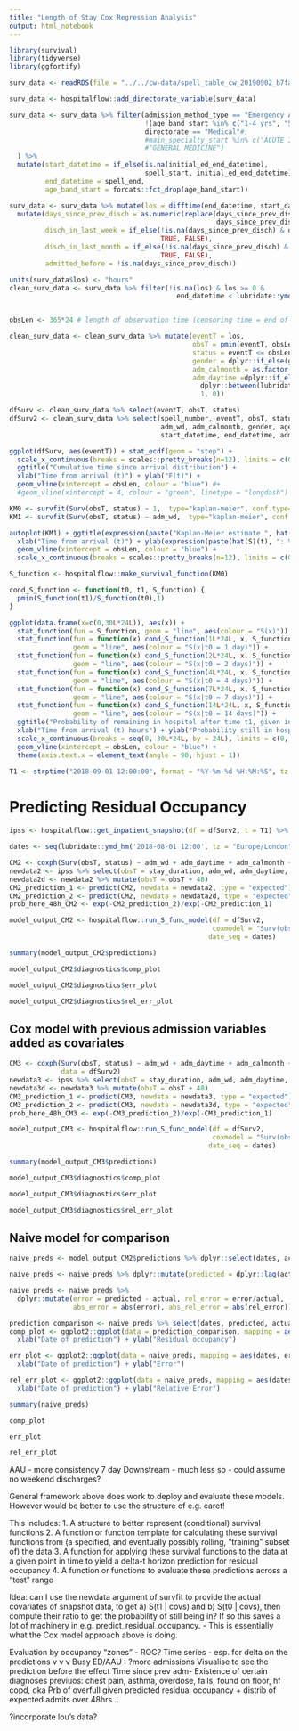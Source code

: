 ```yaml
---
title: "Length of Stay Cox Regression Analysis"
output: html_notebook
---
```


```r
library(survival)
library(tidyverse)
library(ggfortify)
```

```r
surv_data <- readRDS(file = "../../cw-data/spell_table_cw_20190902_b7fae6f7.rds")

surv_data <- hospitalflow::add_directorate_variable(surv_data)

surv_data <- surv_data %>% filter(admission_method_type == "Emergency Admissions",
                                  !(age_band_start %in% c("1-4 yrs", "5-9 yrs", "10-14 yrs")),
                                  directorate == "Medical"#,
                                  #main_specialty_start %in% c("ACUTE INTERNAL MEDICINE",
                                  #"GENERAL MEDICINE")
  ) %>%
  mutate(start_datetime = if_else(is.na(initial_ed_end_datetime),
                                  spell_start, initial_ed_end_datetime),
         end_datetime = spell_end,
         age_band_start = forcats::fct_drop(age_band_start))

surv_data <- surv_data %>% mutate(los = difftime(end_datetime, start_datetime), adm_wd = weekdays(start_datetime)) %>% filter(!is.na(los)) %>%
  mutate(days_since_prev_disch = as.numeric(replace(days_since_prev_disch,
                                                    days_since_prev_disch <= 0, NA)),
         disch_in_last_week = if_else(!is.na(days_since_prev_disch) & days_since_prev_disch <=7,
                                      TRUE, FALSE),
         disch_in_last_month = if_else(!is.na(days_since_prev_disch) & days_since_prev_disch <=30,
                                      TRUE, FALSE),
         admitted_before = !is.na(days_since_prev_disch))

units(surv_data$los) <- "hours"
clean_surv_data <- surv_data %>% filter(!is.na(los) & los >= 0 &
                                          end_datetime < lubridate::ymd_hm('2019-03-01 00:00'))


obsLen <- 365*24 # length of observation time (censoring time = end of study)

clean_surv_data <- clean_surv_data %>% mutate(eventT = los,
                                              obsT = pmin(eventT, obsLen),
                                              status = eventT <= obsLen,
                                              gender = dplyr::if_else(gender == "Male", 1, 0),
                                              adm_calmonth = as.factor(format(start_datetime, "%b")),
                                              adm_daytime =dplyr::if_else(
                                                dplyr::between(lubridate::hour(start_datetime), 8, 16),
                                                1, 0))

dfSurv <- clean_surv_data %>% select(eventT, obsT, status)
dfSurv2 <- clean_surv_data %>% select(spell_number, eventT, obsT, status,
                                      adm_wd, adm_calmonth, gender, age_band_start,
                                      start_datetime, end_datetime, adm_daytime, days_since_prev_disch, disch_in_last_week, disch_in_last_month, admitted_before)
```

```r
ggplot(dfSurv, aes(eventT)) + stat_ecdf(geom = "step") +
  scale_x_continuous(breaks = scales::pretty_breaks(n=12), limits = c(0, 30L*24L)) +
  ggtitle("Cumulative time since arrival distribution") +
  xlab("Time from arrival (t)") + ylab("F(t)") +
  geom_vline(xintercept = obsLen, colour = "blue") #+
  #geom_vline(xintercept = 4, colour = "green", linetype = "longdash")
```

```r
KM0 <- survfit(Surv(obsT, status) ~ 1,  type="kaplan-meier", conf.type="log", data=dfSurv)
KM1 <- survfit(Surv(obsT, status) ~ adm_wd,  type="kaplan-meier", conf.type="log", data=dfSurv2)
```

```r
autoplot(KM1) + ggtitle(expression(paste("Kaplan-Meier estimate ", hat(S)(t), " with CI"))) +
  xlab("Time from arrival (t)") + ylab(expression(paste(hat(S)(t), ": % remaining in hospital"))) +
  geom_vline(xintercept = obsLen, colour = "blue") +
  scale_x_continuous(breaks = scales::pretty_breaks(n=12), limits = c(0, 30L*24L))
```

```r
S_function <- hospitalflow::make_survival_function(KM0)

cond_S_function <- function(t0, t1, S_function) {
  pmin(S_function(t1)/S_function(t0),1)
}

ggplot(data.frame(x=c(0,30L*24L)), aes(x)) +
  stat_function(fun = S_function, geom = "line", aes(colour = "S(x)")) +
  stat_function(fun = function(x) cond_S_function(1L*24L, x, S_function),
                geom = "line", aes(colour = "S(x|t0 = 1 day)")) +
  stat_function(fun = function(x) cond_S_function(2L*24L, x, S_function),
                geom = "line", aes(colour = "S(x|t0 = 2 days)")) +
  stat_function(fun = function(x) cond_S_function(4L*24L, x, S_function),
                geom = "line", aes(colour = "S(x|t0 = 4 days)")) +
  stat_function(fun = function(x) cond_S_function(7L*24L, x, S_function),
                geom = "line", aes(colour = "S(x|t0 = 7 days)")) +
  stat_function(fun = function(x) cond_S_function(14L*24L, x, S_function),
                geom = "line", aes(colour = "S(x|t0 = 14 days)")) +
  ggtitle("Probability of remaining in hospital after time t1, given in hospital after time t0") +
  xlab("Time from arrival (t) hours") + ylab("Probability still in hospital at time t") +
  scale_x_continuous(breaks = seq(0, 30L*24L, by = 24L), limits = c(0, 30L*24L)) +
  geom_vline(xintercept = obsLen, colour = "blue") +
  theme(axis.text.x = element_text(angle = 90, hjust = 1))

```


```r
T1 <- strptime("2018-09-01 12:00:00", format = "%Y-%m-%d %H:%M:%S", tz = "Europe/London")
```

# Predicting Residual Occupancy

```r
ipss <- hospitalflow::get_inpatient_snapshot(df = dfSurv2, t = T1) %>% filter(!is.na(stay_duration))

dates <- seq(lubridate::ymd_hm('2018-08-01 12:00', tz = "Europe/London"), lubridate::ymd_hm('2019-01-31 12:00', tz = "Europe/London"), by = '1 day')

CM2 <- coxph(Surv(obsT, status) ~ adm_wd + adm_daytime + adm_calmonth + gender + age_band_start, data = dfSurv2)
newdata2 <- ipss %>% select(obsT = stay_duration, adm_wd, adm_daytime, adm_calmonth, gender, age_band_start) %>% mutate(status = TRUE)
newdata2d <- newdata2 %>% mutate(obsT = obsT + 48)
CM2_prediction_1 <- predict(CM2, newdata = newdata2, type = "expected")
CM2_prediction_2 <- predict(CM2, newdata = newdata2d, type = "expected")
prob_here_48h_CM2 <- exp(-CM2_prediction_2)/exp(-CM2_prediction_1)

model_output_CM2 <- hospitalflow::run_S_func_model(df = dfSurv2,
                                                   coxmodel = "Surv(obsT, status) ~ adm_wd + adm_daytime + adm_calmonth + gender + age_band_start",
                                                  date_seq = dates)

summary(model_output_CM2$predictions)
```

```r
model_output_CM2$diagnostics$comp_plot
```

```r
model_output_CM2$diagnostics$err_plot
```

```r
model_output_CM2$diagnostics$rel_err_plot
```

## Cox model with previous admission variables added as covariates

```r
CM3 <- coxph(Surv(obsT, status) ~ adm_wd + adm_daytime + adm_calmonth + gender + age_band_start + disch_in_last_week + disch_in_last_month + admitted_before,
             data = dfSurv2)
newdata3 <- ipss %>% select(obsT = stay_duration, adm_wd, adm_daytime, adm_calmonth, gender, age_band_start, disch_in_last_week, disch_in_last_month, admitted_before) %>% mutate(status = TRUE)
newdata3d <- newdata3 %>% mutate(obsT = obsT + 48)
CM3_prediction_1 <- predict(CM3, newdata = newdata3, type = "expected")
CM3_prediction_2 <- predict(CM3, newdata = newdata3d, type = "expected")
prob_here_48h_CM3 <- exp(-CM3_prediction_2)/exp(-CM3_prediction_1)

model_output_CM3 <- hospitalflow::run_S_func_model(df = dfSurv2,
                                                   coxmodel = "Surv(obsT, status) ~ adm_wd + adm_daytime + adm_calmonth + gender + age_band_start + disch_in_last_week + disch_in_last_month + admitted_before",
                                                  date_seq = dates)

summary(model_output_CM3$predictions)
```

```r
model_output_CM3$diagnostics$comp_plot
```

```r
model_output_CM3$diagnostics$err_plot
```

```r
model_output_CM3$diagnostics$rel_err_plot
```

## Naive model for comparison

```r
naive_preds <- model_output_CM2$predictions %>% dplyr::select(dates, actual)

naive_preds <- naive_preds %>% dplyr::mutate(predicted = dplyr::lag(actual, 2)) %>% dplyr::filter(!is.na(predicted))

naive_preds <- naive_preds %>% 
  dplyr::mutate(error = predicted - actual, rel_error = error/actual,
                abs_error = abs(error), abs_rel_error = abs(rel_error))

prediction_comparison <- naive_preds %>% select(dates, predicted, actual) %>% gather(key = "type", value = "residual_occ", predicted, actual)
comp_plot <- ggplot2::ggplot(data = prediction_comparison, mapping = aes(dates, residual_occ)) + ggplot2::geom_point(aes(group = type, colour = type)) + geom_line(aes(group = type, colour = type)) + ggtitle("Residual occupancy: predictions versus actual") +
  xlab("Date of prediction") + ylab("Residual occupancy")

err_plot <- ggplot2::ggplot(data = naive_preds, mapping = aes(dates, error)) + ggplot2::geom_point() + geom_line() + ggtitle("Residual occupancy: errors in predictions versus actual") +
  xlab("Date of prediction") + ylab("Error")

rel_err_plot <- ggplot2::ggplot(data = naive_preds, mapping = aes(dates, rel_error)) + ggplot2::geom_point() + geom_line() + ggtitle("Residual occupancy: relative errors in predictions versus actual") +
  xlab("Date of prediction") + ylab("Relative Error")

summary(naive_preds)
```


```r
comp_plot
```

```r
err_plot
```

```r
rel_err_plot
```

AAU - more consistency 7 day
Downstream - much less so - could assume no weekend discharges?

General framework above does work to deploy and evaluate these models. However would be better to use the structure of e.g. caret!

This includes:
1. A structure to better represent (conditional) survival functions
2. A function or function template for calculating these survival functions from (a specified, and eventually possibly rolling, "training" subset of) the data
3. A function for applying these survival functions to the data at a given point in time to yield a delta-t horizon prediction for residual occupancy
4. A function or functions to evaluate these predictions across a "test" range

Idea: can I use the newdata argument of survfit to provide the actual covariates of snapshot data, to get a) S(t1 | covs) and b) S(t0 | covs), then compute their ratio to get the probability of still being in? If so this saves a lot of machinery in e.g. predict_residual_occupancy. - This is essentially what the Cox model approach above is doing.

Evaluation by occupancy "zones" - ROC?
Time series - esp. for delta on the predictions
v v v Busy ED/AAU : ?more admissions
Visualise to see the prediction before the effect
Time since prev adm- 
Existence of certain diagnoses previuos: chest pain, asthma, overdose, falls, found on floor, hf copd, dka
Prb of overfull given predicted residual occupancy + distrib of expected admits over 48hrs...

?incorporate lou's data?
